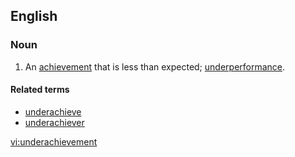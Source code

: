 ==English==

===Noun===
{{en-noun}}

# An [[achievement]] that is less than expected; [[underperformance]].

====Related terms====
*[[underachieve]]
*[[underachiever]]

[[vi:underachievement]]